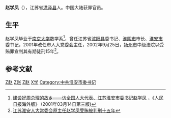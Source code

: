 '''赵学凤'''（{{bd|1943年|1月14日|catIdx=Zhao,赵}}），江苏省[[洪泽县|洪泽县]]人。中国大陆获罪官员。

== 生平 ==

赵学凤毕业于[[南京大学|南京大学]]数学系<ref>[http://www.people.com.cn/GB/paper39/2920/401903.html 建设好周总理的故乡——访全国人大代表、江苏淮安市委书记赵学凤] {{Wayback|url=http://www.people.com.cn/GB/paper39/2920/401903.html |date=20160304065839 }}，《人民日报海外版》 (2001年03月14日第三版)</ref>，曾任江苏省[[沭阳县|沭阳县]]委书记、[[淮阴市|淮阴市]]市长、[[淮安市|淮安市]]委书记，2001年改任市人大党委会主任，2002年9月25日，[[扬州市|扬州市]]中级法院以受贿罪宣判其有期徒刑15年<ref>[http://www.hzlz.gov.cn/09/14368.htm 江苏淮安人大常委会原主任赵学凤受贿被判刑十五年]{{dead link|date=2018年4月 |bot=InternetArchiveBot |fix-attempted=yes }}</ref>。

==参考文献==
<div class="references-small">
<references />
</div>

[[Category:洪泽县人|Z赵]]
[[Category:南京大学校友|Z赵]]
[[Category:中华人民共和国政府官员|Z赵]]
[[Category:赵姓|X学]]
[[Category:中共淮安市委书记|Category:中共淮安市委书记]]